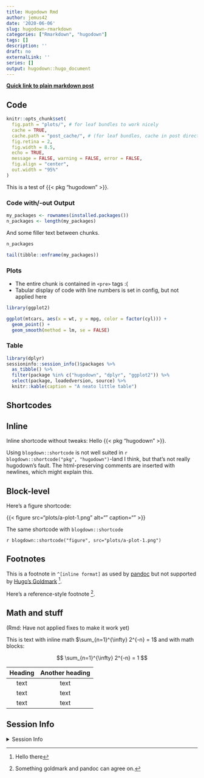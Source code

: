 ```yaml
---
title: Hugodown Rmd
author: jemus42
date: '2020-06-06'
slug: hugodown-rmarkdown
categories: ["Rmarkdown", "hugodown"]
tags: []
description: ''
draft: no
externalLink: ''
series: []
output: hugodown::hugo_document
---
```


[**Quick link to plain markdown post**](/plain/)

## Code

```r
knitr::opts_chunk$set(
  fig.path = "plots/", # for leaf bundles to work nicely
  cache = TRUE,
  cache.path = "post_cache/", # (for leaf bundles, cache in post directory)
  fig.retina = 2,
  fig.width = 8.5,
  echo = TRUE,
  message = FALSE, warning = FALSE, error = FALSE,
  fig.align = "center",
  out.width = "95%"
)
```

This is a test of {{< pkg "hugodown" >}}.  

### Code with/-out Output

```r
my_packages <- rownames(installed.packages())
n_packages <- length(my_packages)
```

And some filler text between chunks.

```r
n_packages

tail(tibble::enframe(my_packages))
```


### Plots

- The entire chunk is contained in `<pre>` tags :(
- Tabular display of code with line numbers is set in config, but not applied here

```r
library(ggplot2)

ggplot(mtcars, aes(x = wt, y = mpg, color = factor(cyl))) +
  geom_point() +
  geom_smooth(method = lm, se = FALSE)
```

### Table

```r
library(dplyr)
sessioninfo::session_info()$packages %>%
  as_tibble() %>%
  filter(package %in% c("hugodown", "dplyr", "ggplot2")) %>% 
  select(package, loadedversion, source) %>%
  knitr::kable(caption = "A neato little table")
```


## Shortcodes

## Inline

Inline shortcode without tweaks: Hello {{< pkg "hugodown" >}}.

Using `blogdown::shortcode` is not well suited in `r blogdown::shortcode("pkg", "hugodown")`-land I think, but that's not really hugodown's fault. The html-preserving comments are inserted with newlines, which might explain this. 

## Block-level

Here's a figure shortcode:

{{< figure src="plots/a-plot-1.png" alt="" caption="" >}}

The same shortcode with `blogdown::shortcode`

`r blogdown::shortcode("figure", src="plots/a-plot-1.png")`

## Footnotes

This is a footnote in `^[inline format]` as used by [pandoc](https://pandoc.org/MANUAL.html#footnotes) but not supported by [Hugo's Goldmark](https://gohugo.io/getting-started/configuration-markup/#goldmark) ^[Hello there].  

Here's a reference-style footnote [^ref].

[^ref]: Something goldmark and pandoc can agree on.


## Math and stuff

(Rmd: Have not applied fixes to make it work yet)

This is text with inline math $\sum_{n=1}^{\infty} 2^{-n} = 1$ and with math blocks:

$$
\sum_{n=1}^{\infty} 2^{-n} = 1
$$

| Heading | Another heading |
| :----:  | :-------------: |
|  text   |      text       |
|  text   |      text       |
|  text   |      text       |


## Session Info

<details>
<summary>Session Info</summary>

```r
sessioninfo::session_info()$packages
```

</details>
